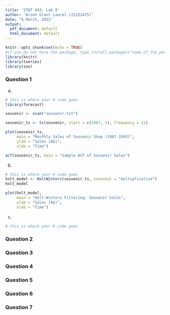 ```yaml
---
title: 'STAT 443: Lab 8'
author: 'Aronn Grant Laurel (21232475)'
date: "8 March, 2022"
output:
  pdf_document: default
  html_document: default
---
```


```r
knitr::opts_chunk$set(echo = TRUE)
#if you do not have the package, type install.packages("name_of_the_package")
library(knitr)
library(tseries)
library(zoo)
```

### Question 1

(a) 

```r
# this is where your R code goes
library(forecast)

souvenir <- scan("souvenir.txt")

souvenir_ts <- ts(souvenir, start = c(1987, 1), frequency = 12)

plot(souvenir_ts, 
     main = "Monthly Sales of Souvenir Shop (1987-1993)", 
     ylab = "Sales (A$)",
     xlab = "Time")

acf(souvenir_ts, main = "Sample ACF of Souvenir Sales")

```


(b)

```r
# this is where your R code goes
holt_model <- HoltWinters(souvenir_ts, seasonal = "multiplicative")
holt_model

plot(holt_model,
     main = "Holt-Winters Filtering: Souvenir Sales",
     ylab = "Sales (A$)",
     xlab = "Time")
```


(c)

```r
# this is where your R code goes
```


### Question 2
### Question 3
### Question 4
### Question 5
### Question 6
### Question 7